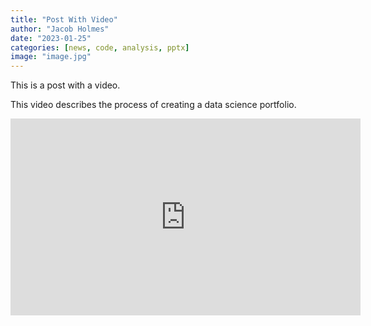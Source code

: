```yaml
---
title: "Post With Video"
author: "Jacob Holmes"
date: "2023-01-25"
categories: [news, code, analysis, pptx]
image: "image.jpg"
---
```


This is a post with a video.

This video describes the process of creating a data science portfolio.

<iframe width="560" height="315" src="https://www.youtube.com/embed/xtSFXtDf4cM" title="YouTube video player" frameborder="0" allow="accelerometer; autoplay; clipboard-write; encrypted-media; gyroscope; picture-in-picture; web-share" allowfullscreen></iframe>
